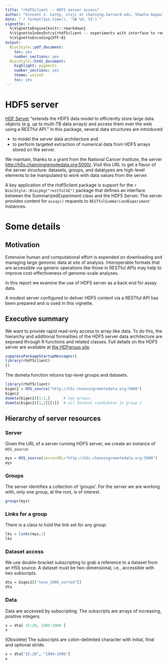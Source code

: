 ```yaml
---
title: "rhdf5client -- HDF5 server access"
author: "Vincent J. Carey, stvjc at channing.harvard.edu, Shweta Gopaulakrishnan, reshg at channing.harvard.edu, Samuela Pollack, spollack at jimmy.harvard.edu"
date: "`r format(Sys.time(), '%B %d, %Y')`"
vignette: >
  %\VignetteEngine{knitr::rmarkdown}
  %\VignetteIndexEntry{rhdf5client -- experiments with interface to remote HDF5}
  %\VignetteEncoding{UTF-8}
output:
  BiocStyle::pdf_document:
    toc: yes
    number_sections: yes
  BiocStyle::html_document:
    highlight: pygments
    number_sections: yes
    theme: united
    toc: yes
---
```


# HDF5 server 

[HDF Server](https://support.hdfgroup.org/projects/hdfserver/) "extends the HDF5 data model to efficiently store large data objects (e.g. up to multi-TB data arrays) and access them over the web using a RESTful API."  In this package,
several data structures are introduced 

- to model the server data architecture and 
- to perform targeted extraction of numerical data from HDF5 arrays stored on the server. 

We maintain, thanks to a grant from the National Cancer Institute,
the server [http://h5s.channingremotedata.org:5000/](http://h5s.channingremotedata.org:5000/).  Visit this URL to get a flavor of the
server structure: datasets, groups, and datatypes are high-level elements to be manipulated to work
with data values from the server.

A key application of the rhdf5client package is support for the
`r BiocStyle::Biocpkg("restfulSE")` package that defines an interface between
the SummarizedExperiment class and the HDF5 Server.  The server
provides content for `assay()` requests to `RESTfulSummarizedExperiment`
instances.

# Some details

## Motivation

Extensive human and computational effort is expended on
downloading and managing large genomic data at site of analysis.
Interoperable formats that are accessible via generic operations
like those in RESTful APIs may help to improve cost-effectiveness
of genome-scale analyses.

In this report we examine the use of HDF5 server as a back end
for assay data.

A modest server configured to deliver HDF5 content via a
RESTful API has been prepared and is used in this vignette.

## Executive summary

We want to provide rapid read-only access to array-like data.
To do this, the hierarchy and additional formalities of the
HDF5 server data architecture are exposed through R functions
and related classes.  Full details on the HDF5 server
are available at [the HDFgroup site](https://support.hdfgroup.org/projects/hdfserver/).

```r
suppressPackageStartupMessages({
library(rhdf5client)
})
```

The dsmeta function returns top-level groups and datasets. 

```r
library(rhdf5client)
bigec2 = H5S_source("http://h5s.channingremotedata.org:5000")
bigec2
dsmeta(bigec2)[1:2,]      # two groups
dsmeta(bigec2)[1,2][[1]]  # all dataset candidates in group 1
```



## Hierarchy of server resources

### Server

Given the URL of a server running HDF5 server, we create
an instance of `H5S_source`:
```r
mys = H5S_source(serverURL="http://h5s.channingremotedata.org:5000")
mys
```

### Groups

The server identifies a collection of 'groups'.  For the server
we are working with, only one group, at the root, is of interest.
```r
groups(mys)
```

### Links for a group

There is a class to hold the link set for any group:
```r
lks = links(mys,1)
lks
```

### Dataset access

We use double-bracket subscripting to grab a reference to a
dataset from an H5S source. A dataset must be two-dimensional, 
i.e., accessible with two subscripts.
```r
dta = bigec2[["tenx_100k_sorted"]] 
dta
```

### Data

Data are accessed by subscripting. The subscripts are arrays of increasing, 
positive integers.

```r
x = dta[ 15:20, 1905:1906 ]
x
```
(Obsolete) The subscripts are colon-delimited character 
with initial, final and optional stride.

```r
x = dta["15:20", "1904:1906"]
x
```





